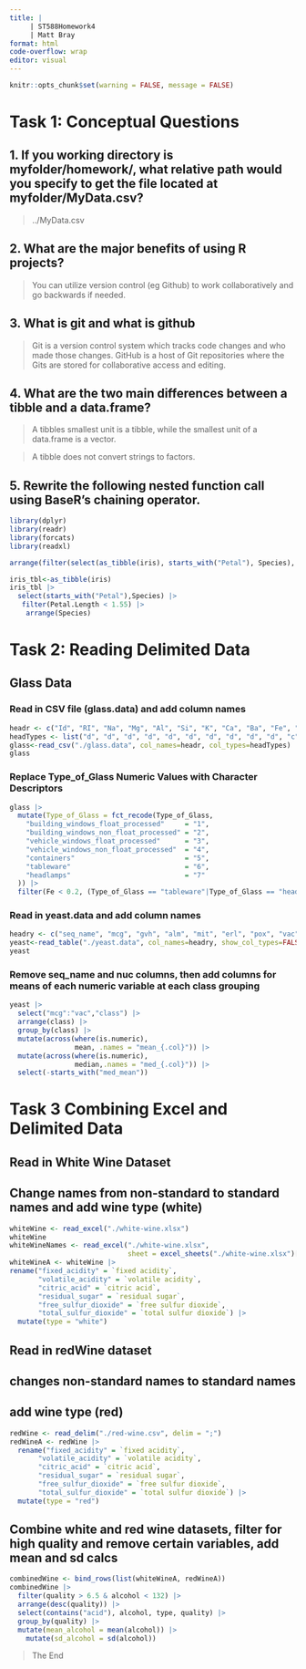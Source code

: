 ```yaml
---
title: | 
     | ST588Homework4
     | Matt Bray
format: html
code-overflow: wrap
editor: visual
---
```



```r
knitr::opts_chunk$set(warning = FALSE, message = FALSE) 
```

# Task 1: Conceptual Questions

## 1. If you working directory is myfolder/homework/, what relative path would you specify to get the file located at myfolder/MyData.csv?

> ../MyData.csv

## 2. What are the major benefits of using R projects?

> You can utilize version control (eg Github) to work collaboratively and go backwards if needed.

## 3. What is git and what is github

> Git is a version control system which tracks code changes and who made those changes. GitHub is a host of Git repositories where the Gits are stored for collaborative access and editing.

## 4. What are the two main differences between a tibble and a data.frame?

> A tibbles smallest unit is a tibble, while the smallest unit of a data.frame is a vector.

> A tibble does not convert strings to factors.

## 5. Rewrite the following nested function call using BaseR's chaining operator.

```r
library(dplyr)
library(readr)
library(forcats)
library(readxl)
```

```r
arrange(filter(select(as_tibble(iris), starts_with("Petal"), Species), Petal.Length < 1.55), Species)
```
```r
iris_tbl<-as_tibble(iris)
iris_tbl |>
  select(starts_with("Petal"),Species) |>
   filter(Petal.Length < 1.55) |>
    arrange(Species)
```

# Task 2: Reading Delimited Data
## Glass Data

### Read in CSV file (glass.data) and add column names
```r
headr <- c("Id", "RI", "Na", "Mg", "Al", "Si", "K", "Ca", "Ba", "Fe", "Type_of_Glass")
headTypes <- list("d", "d", "d", "d", "d", "d", "d", "d", "d", "d", "c")
glass<-read_csv("./glass.data", col_names=headr, col_types=headTypes)
glass
```

### Replace Type_of_Glass Numeric Values with Character Descriptors
```r
glass |>
  mutate(Type_of_Glass = fct_recode(Type_of_Glass,
    "building_windows_float_processed"     = "1",
    "building_windows_non_float_processed" = "2",
    "vehicle_windows_float_processed"      = "3",
    "vehicle_windows_non_float_processed"  = "4",
    "containers"                           = "5",
    "tableware"                            = "6",
    "headlamps"                            = "7" 
  )) |>
  filter(Fe < 0.2, (Type_of_Glass == "tableware"|Type_of_Glass == "headlamps"))
```

### Read in yeast.data and add column names
```r
headry <- c("seq_name", "mcg", "gvh", "alm", "mit", "erl", "pox", "vac", "nuc", "class")
yeast<-read_table("./yeast.data", col_names=headry, show_col_types=FALSE)
yeast
```

### Remove seq_name and nuc columns, then add columns for means of each numeric variable at each class grouping
```r
yeast |>
  select("mcg":"vac","class") |>
  arrange(class) |>
  group_by(class) |>
  mutate(across(where(is.numeric), 
                mean, .names = "mean_{.col}")) |>
  mutate(across(where(is.numeric), 
                median,.names = "med_{.col}")) |>
  select(-starts_with("med_mean"))
```

# Task 3 Combining Excel and Delimited Data
## Read in White Wine Dataset
## Change names from non-standard to standard names and add wine type (white)
```r
whiteWine <- read_excel("./white-wine.xlsx")
whiteWine
whiteWineNames <- read_excel("./white-wine.xlsx",
                             sheet = excel_sheets("./white-wine.xlsx")[2])
whiteWineA <- whiteWine |>
rename("fixed_acidity" = `fixed acidity`,
       "volatile_acidity" = `volatile acidity`,
       "citric_acid" = `citric acid`,
       "residual_sugar" = `residual sugar`,
       "free_sulfur_dioxide" = `free sulfur dioxide`,
       "total_sulfur_dioxide" = `total sulfur dioxide`) |>
  mutate(type = "white")
```

## Read in redWine dataset
## changes non-standard names to standard names
## add wine type (red)
```r
redWine <- read_delim("./red-wine.csv", delim = ";")
redWineA <- redWine |>
  rename("fixed_acidity" = `fixed acidity`,
       "volatile_acidity" = `volatile acidity`,
       "citric_acid" = `citric acid`,
       "residual_sugar" = `residual sugar`,
       "free_sulfur_dioxide" = `free sulfur dioxide`,
       "total_sulfur_dioxide" = `total sulfur dioxide`) |>
  mutate(type = "red")
```

## Combine white and red wine datasets, filter for high quality and remove certain variables, add mean and sd calcs
```r
combinedWine <- bind_rows(list(whiteWineA, redWineA))
combinedWine |> 
  filter(quality > 6.5 & alcohol < 132) |>
  arrange(desc(quality)) |>
  select(contains("acid"), alcohol, type, quality) |>
  group_by(quality) |>
  mutate(mean_alcohol = mean(alcohol)) |>
    mutate(sd_alcohol = sd(alcohol))
```

> The End

